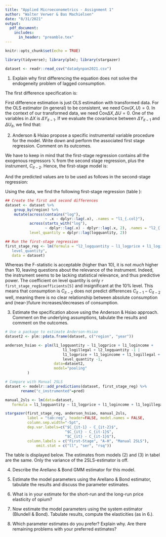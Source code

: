 ```yaml
---
title: "Applied Microeconometrics - Assignment 1"
author: "Walter Verwer & Bas Machielsen"
date: "8/31/2021"
output:
  pdf_document:
    includes:
      in_header: "preamble.tex"
---
```


```r
knitr::opts_chunk$set(echo = TRUE)

library(tidyverse); library(plm); library(stargazer)

dataset <- readr::read_csv("datadynpan2021.csv")
```

1. Explain why first differencing the equation does not solve the endogeneity problem of lagged consumption.

The first difference specification is: 

\begin{align*}
(\log C_{it} - \log C_{it-1}) = \beta_1 \cdot (\log p_{it} - \log p_{it-1}) + \beta_2 \cdot (\log inc_{it} - \log inc_{it-1}) + \\
\beta_3 \cdot (\log ilop_{it} - \log ilop_{it-1}) + \beta_4 \cdot (\log C_{it-1} - \log C_{it-2}) + u_{it} - u_{it-1}
\end{align*}

First difference estimation is just OLS estimation with transformed data. For the OLS estimator (in general) to be consistent, we need $\text{Cov}(X, U)=0$. In the context of our transformed data, we need $\text{Cov}{\Delta X, \Delta U}=0$. One of the variables in $\Delta X$ is $\Delta Y_{it-1}$. If we evaluate the covariance between $\Delta Y_{it-1}$ and $\Delta U_{it}$, we find that:

\begin{align*}
&\text{Cov}(\Delta Y_{it-1}, \Delta U_{it}) = \\
&\text{Cov}(\beta \Delta X_{it-1} + \rho \Delta Y_{it-2} + \Delta U_{it-1}, \Delta U_{it}) = \\
&\text{Cov}(\Delta U_{it-1}, \Delta U_{it}) \neq 0
\end{align*}

2. Anderson & Hsiao propose a specific instrumental variable procedure for the model. Write down and perform the associated first stage regression. Comment on its outcomes.

We have to keep in mind that the first-stage regression contains all the exogenous regressors $\mathbb{X}$ from the second stage regression, plus the instrument, $C_{it-2}$. Hence, the first-stage model is: 

\begin{align*}
\widehat{\log C_{it-1} - \log C_{it-2}} = \beta_1 \cdot (\log p_{it} - \log p_{it-1}) + \beta_2 \cdot (\log inc_{it} - \log inc_{it-1}) + \\
\beta_3 \cdot (\log ilop_{it} - \log ilop_{it-1}) + \beta_4 \cdot (\log C_{it-2}) + u_{it-1} - u_{it-2}
\end{align*}

And the predicted values are to be used as follows in the second-stage regression:

\begin{align*}
(\log C_{it} - \log C_{it-1}) = \beta_1 \cdot (\log p_{it} - \log p_{it-1}) + \beta_2 \cdot (\log inc_{it} - \log inc_{it-1}) + \\
\beta_3 \cdot (\log ilop_{it} - \log ilop_{it-1}) + \beta_4 \cdot \widehat{(C_{it-1} - C_{it-2})} + u_{it} - u_{it-1}
\end{align*}

Using the data, we find the following first-stage regression (table \ref{tab:reg}):

```r
## Create the first and second differences
dataset <- dataset %>%
    group_by(region) %>%
    mutate(across(contains("log"),
                  ~ .x - dplyr::lag(.x), .names = "l1_{.col}"),
           across(starts_with("log"),
                  ~ dplyr::lag(.x) - dplyr::lag(.x, 2), .names = "l2_{.col}"),
           level_quantity = dplyr::lag(logquantity, 2))

## Run the first-stage regression
first_stage_reg <- lm(formula = "l2_logquantity ~ l1_logprice + l1_logincome + l1_logillegal +
   level_quantity",
   data = dataset)

```

Whereas the F-statistic is acceptable (higher than 10), it is not _much_ higher than 10, leaving questions about the relevance of the instrument. Indeed, the instrument seems to be lacking statistical relevance, and thus predictive power. The coefficient on level quantity is only `r first_stage_reg$coefficients[5]` and insignificant at the 10% level. This means that consumption is $C_{it-2}$ does not predict differences $C_{it-1} - C_{it-2}$ well, meaning there is no clear relationship between absolute consumption and (near-)future increases/decreases of consumption. 

3. Estimate the specification above using the Anderson & Hsiao approach. Comment on the underlying assumptions, tabulate the results and comment on the outcomes.

```r
# Use a package to estimate Anderson-Hsiao
dataset2 <- plm::pdata.frame(dataset, c("region", "year"))

anderson_hsiao <- plm(l1_logquantity ~ l1_logprice + l1_logincome + 
                          l1_logillegal + l2_logquantity -1 | 
                          l1_logprice + l1_logincome + l1_logillegal + 
                          level_quantity -1,
                      data=dataset2,
                      model="pooling"
          )

# Compare with Manual 2SLS
dataset <- modelr::add_predictions(dataset, first_stage_reg) %>%
       rename("c_instrumented"=pred) 

manual_2sls <- lm(data=dataset, 
   formula = l1_logquantity ~ l1_logprice + l1_logincome + l1_logillegal + c_instrumented - 1) 

stargazer(first_stage_reg, anderson_hsiao, manual_2sls, 
          label = "tab:reg", header=FALSE, model.names = FALSE,
          column.sep.width="-5pt",
          dep.var.labels=c("$C_{it-1} - C_{it-2}$", 
                           "$C_{it} - C_{it-1}$",
                           "$C_{it} - C_{it-1}$"),
          column.labels = c("First-Stage", "A-H", "Manual 2SLS"),
              omit.stat = c("ll", "ser", "rsq"))
```

The table is displayed below. The estimates from models (2) and (3) in tabel \ref{tab:reg} are the same. Only the variance of the 2SLS-estimator is off. 

4. Describe the Arellano & Bond GMM estimator for this model.

5. Estimate the model parameters using the Arellano & Bond estimator, tabulate the results and discuss the parameter estimates.

6. What is in your estimate for the short-run and the long-run price elasticity of opium?

7. Now estimate the model parameters using the system estimator (Blundell & Bond). Tabulate results, compute the elasticities (as in 6.).

8. Which parameter estimates do you prefer? Explain why. Are there remaining problems with your preferred estimates?
